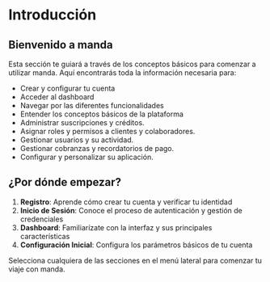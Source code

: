 # Introducción

## Bienvenido a manda

Esta sección te guiará a través de los conceptos básicos para comenzar a utilizar manda. Aquí encontrarás toda la información necesaria para:

- Crear y configurar tu cuenta
- Acceder al dashboard
- Navegar por las diferentes funcionalidades
- Entender los conceptos básicos de la plataforma
- Administrar suscripciones y créditos.
- Asignar roles y permisos a clientes y colaboradores.
- Gestionar usuarios y su actividad.
- Gestionar cobranzas y recordatorios de pago.
- Configurar y personalizar su aplicación.

## ¿Por dónde empezar?

1. **Registro**: Aprende cómo crear tu cuenta y verificar tu identidad
2. **Inicio de Sesión**: Conoce el proceso de autenticación y gestión de credenciales
3. **Dashboard**: Familiarízate con la interfaz y sus principales características
4. **Configuración Inicial**: Configura los parámetros básicos de tu cuenta

Selecciona cualquiera de las secciones en el menú lateral para comenzar tu viaje con manda. 